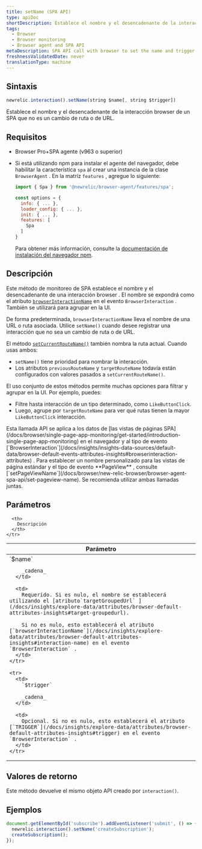 ```yaml
---
title: setName (SPA API)
type: apiDoc
shortDescription: Establece el nombre y el desencadenante de la interacción browser de un SPA que no es un cambio de ruta o de URL.
tags:
  - Browser
  - Browser monitoring
  - Browser agent and SPA API
metaDescription: SPA API call with browser to set the name and trigger of a browser interaction that is not a route change or URL change.
freshnessValidatedDate: never
translationType: machine
---
```


## Sintaxis

```js
newrelic.interaction().setName(string $name[, string $trigger])
```

Establece el nombre y el desencadenante de la interacción browser de un SPA que no es un cambio de ruta o de URL.

## Requisitos

* Browser Pro+SPA agente (v963 o superior)

* Si está utilizando npm para instalar el agente del navegador, debe habilitar la característica `spa` al crear una instancia de la clase `BrowserAgent` . En la matriz `features` , agregue lo siguiente:

  ```js
  import { Spa } from '@newrelic/browser-agent/features/spa';

  const options = {
    info: { ... },
    loader_config: { ... },
    init: { ... },
    features: [
      Spa
    ]
  }
  ```

  Para obtener más información, consulte la [documentación de instalación del navegador npm](https://www.npmjs.com/package/@newrelic/browser-agent#new-relic-browser-agent).

## Descripción

Este método de monitoreo de SPA establece el nombre y el desencadenante de una interacción browser . El nombre se expondrá como el atributo [`browserInteractionName`](/docs/insights/explore-data/attributes/browser-default-attributes-insights#interaction-name) en el evento `BrowserInteraction` . También se utilizará para agrupar en la UI.

De forma predeterminada, `browserInteractionName` lleva el nombre de una URL o ruta asociada. Utilice `setName()` cuando desee registrar una interacción que no sea un cambio de ruta o de URL.

El método [`setCurrentRouteName()`](/docs/browser/new-relic-browser/browser-agent-apis/browser-spa-api-newrelicsetcurrentroutename) también nombra la ruta actual. Cuando usas ambos:

* `setName()` tiene prioridad para nombrar la interacción.
* Los atributos `previousRouteName` y `targetRouteName` todavía están configurados con valores pasados a `setCurrentRouteName()`.

El uso conjunto de estos métodos permite muchas opciones para filtrar y agrupar en la UI. Por ejemplo, puedes:

* Filtre hasta interacción de un tipo determinado, como `LikeButtonClick`.
* Luego, agrupe por `targetRouteName` para ver qué rutas tienen la mayor `LikeButtonClick` interacción.

<Callout variant="tip">
  Esta llamada API se aplica a los datos de [las vistas de páginas SPA](/docs/browser/single-page-app-monitoring/get-started/introduction-single-page-app-monitoring) en el navegador y al tipo de evento [`BrowserInteraction`](/docs/insights/insights-data-sources/default-data/browser-default-events-attributes-insights#browserinteraction-attributes) . Para establecer un nombre personalizado para las vistas de página estándar y el tipo de evento <DNT>**PageView**</DNT> , consulte [`setPageViewName`](/docs/browser/new-relic-browser/browser-agent-spa-api/set-pageview-name). Se recomienda utilizar ambas llamadas juntas.
</Callout>

## Parámetros

<table>
  <thead>
    <tr>
      <th width="25%">
        Parámetro
      </th>

      <th>
        Descripción
      </th>
    </tr>
  </thead>

  <tbody>
    <tr>
      <td>
        `$name`

        _cadena_
      </td>

      <td>
        Requerido. Si es nulo, el nombre se establecerá utilizando el [atributo`targetGroupedUrl` ](/docs/insights/explore-data/attributes/browser-default-attributes-insights#target-groupedurl).

        Si no es nulo, esto establecerá el atributo [`browserInteractionName`](/docs/insights/explore-data/attributes/browser-default-attributes-insights#interaction-name) en el evento `BrowserInteraction` .
      </td>
    </tr>

    <tr>
      <td>
        `$trigger`

        _cadena_
      </td>

      <td>
        Opcional. Si no es nulo, esto establecerá el atributo [`TRIGGER`](/docs/insights/explore-data/attributes/browser-default-attributes-insights#trigger) en el evento `BrowserInteraction` .
      </td>
    </tr>
  </tbody>
</table>

## Valores de retorno

Este método devuelve el mismo objeto API creado por `interaction()`.

## Ejemplos

```js
document.getElementById('subscribe').addEventListener('submit', () => {
  newrelic.interaction().setName('createSubscription');
  createSubscription();
});
```
